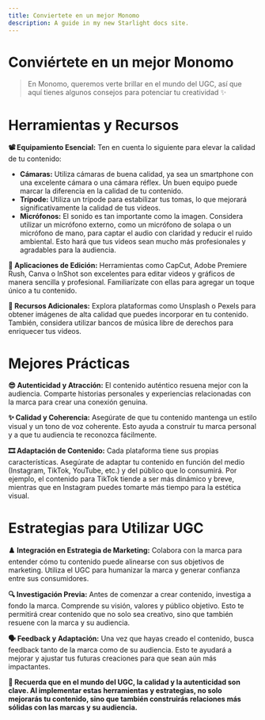 ```yaml
---
title: Conviertete en un mejor Monomo
description: A guide in my new Starlight docs site.
---
```

# Conviértete en un mejor Monomo

> En Monomo, queremos verte brillar en el mundo del UGC, así que aquí tienes algunos consejos para potenciar tu creatividad ✨
> 

# **Herramientas y Recursos**

**📽 Equipamiento Esencial:** Ten en cuenta lo siguiente para elevar la calidad de tu contenido:

- **Cámaras:** Utiliza cámaras de buena calidad, ya sea un smartphone con una excelente cámara o una cámara réflex. Un buen equipo puede marcar la diferencia en la calidad de tu contenido.
- **Trípode:** Utiliza un trípode para estabilizar tus tomas, lo que mejorará significativamente la calidad de tus videos.
- **Micrófonos:** El sonido es tan importante como la imagen. Considera utilizar un micrófono externo, como un micrófono de solapa o un micrófono de mano, para captar el audio con claridad y reducir el ruido ambiental. Esto hará que tus videos sean mucho más profesionales y agradables para la audiencia.

**📱 Aplicaciones de Edición:** Herramientas como CapCut, Adobe Premiere Rush, Canva o InShot son excelentes para editar videos y gráficos de manera sencilla y profesional. Familiarízate con ellas para agregar un toque único a tu contenido.

**📸 Recursos Adicionales:** Explora plataformas como Unsplash o Pexels para obtener imágenes de alta calidad que puedes incorporar en tu contenido. También, considera utilizar bancos de música libre de derechos para enriquecer tus videos.

# **Mejores Prácticas**

**😎 Autenticidad y Atracción:** El contenido auténtico resuena mejor con la audiencia. Comparte historias personales y experiencias relacionadas con la marca para crear una conexión genuina.

**✨ Calidad y Coherencia:** Asegúrate de que tu contenido mantenga un estilo visual y un tono de voz coherente. Esto ayuda a construir tu marca personal y a que tu audiencia te reconozca fácilmente.

**🎞 Adaptación de Contenido:** Cada plataforma tiene sus propias características. Asegúrate de adaptar tu contenido en función del medio (Instagram, TikTok, YouTube, etc.) y del público que lo consumirá. Por ejemplo, el contenido para TikTok tiende a ser más dinámico y breve, mientras que en Instagram puedes tomarte más tiempo para la estética visual.

# **Estrategias para Utilizar UGC**


**♟️ Integración en Estrategia de Marketing:** Colabora con la marca para entender cómo tu contenido puede alinearse con sus objetivos de marketing. Utiliza el UGC para humanizar la marca y generar confianza entre sus consumidores.

**🔍 Investigación Previa:** Antes de comenzar a crear contenido, investiga a fondo la marca. Comprende su visión, valores y público objetivo. Esto te permitirá crear contenido que no solo sea creativo, sino que también resuene con la marca y su audiencia.

**🗣️ Feedback y Adaptación:** Una vez que hayas creado el contenido, busca feedback tanto de la marca como de su audiencia. Esto te ayudará a mejorar y ajustar tus futuras creaciones para que sean aún más impactantes.


**🚀  Recuerda que en el mundo del UGC, la calidad y la autenticidad son clave. Al implementar estas herramientas y estrategias, no solo mejorarás tu contenido, sino que también construirás relaciones más sólidas con las marcas y su audiencia.**
